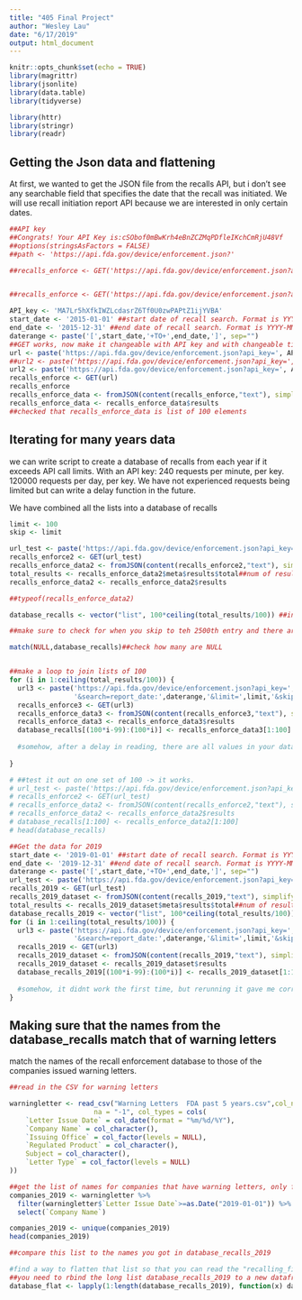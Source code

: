 ```yaml
---
title: "405 Final Project"
author: "Wesley Lau"
date: "6/17/2019"
output: html_document
---
```


```r
knitr::opts_chunk$set(echo = TRUE)
library(magrittr)
library(jsonlite)
library(data.table)
library(tidyverse)

library(httr)
library(stringr)
library(readr)
```

## Getting the Json data and flattening

At first, we wanted to get the JSON file from the recalls API, but i don't see any searchable field that specifies the date that the recall was initiated. We will use recall initiation report API because we are interested in only certain dates.

```r
##API key
##Congrats! Your API Key is:cSObof0mBwKrh4eBnZCZMqPDfleIKchCmRjU48Vf
##options(stringsAsFactors = FALSE)
##path <- 'https://api.fda.gov/device/enforcement.json?'

##recalls_enforce <- GET('https://api.fda.gov/device/enforcement.json?api_key=cSObof0mBwKrh4eBnZCZMqPDfleIKchCmRjU48Vf&search=report_date:[2015-01-01+TO+2015-12-31]&limit=100')


##recalls_enforce <- GET('https://api.fda.gov/device/enforcement.json?api_key=cSObof0mBwKrh4eBnZCZMqPDfleIKchCmRjU48Vf&search=report_date:+[20150101+TO+20161231+]&limit=100') ##must put a + sign before the []'s in order to get multiple result queries back

API_key <- 'MA7Lr5hXfkIWZLcdasrZ6Tf0U0zwPAPtZ1ijYVBA'
start_date <- '2015-01-01' ##start date of recall search. Format is YYYY-MM-DD
end_date <- '2015-12-31' ##end date of recall search. Format is YYYY-MM-DD
daterange <- paste('[',start_date,'+TO+',end_date,']', sep="")
##GET works, now make it changeable with API key and with changeable time periods
url <- paste('https://api.fda.gov/device/enforcement.json?api_key=', API_key, '&search=report_date:',daterange,'&limit=100',sep = "")
##url2 <- paste('https://api.fda.gov/device/enforcement.json?api_key=', API_key, '&search=report_date:[2015-01-01+TO+2016-12-31]&limit=100',sep = "")
url2 <- paste('https://api.fda.gov/device/enforcement.json?api_key=', API_key, '&search=report_date:',daterange,'&limit=100&skip=100',sep = "")
recalls_enforce <- GET(url)
recalls_enforce
recalls_enforce_data <- fromJSON(content(recalls_enforce,"text"), simplifyVector = F)
recalls_enforce_data <- recalls_enforce_data$results
##checked that recalls_enforce_data is list of 100 elements
```

## Iterating for many years data

we can write script to create a database of recalls from each year if it exceeds API call limits. With an API key: 240 requests per minute, per key. 120000 requests per day, per key. We have not experienced requests being limited  but can write a delay function in the future.

We have combined all the lists into a database of recalls

```r
limit <- 100
skip <- limit

url_test <- paste('https://api.fda.gov/device/enforcement.json?api_key=', API_key, '&search=report_date:',daterange,'&limit=',limit,'&skip=',skip,sep = "")
recalls_enforce2 <- GET(url_test)
recalls_enforce_data2 <- fromJSON(content(recalls_enforce2,"text"), simplifyVector = F) ##transform the data from GET url into JSON list
total_results <- recalls_enforce_data2$meta$results$total##num of results you want to add to database
recalls_enforce_data2 <- recalls_enforce_data2$results

##typeof(recalls_enforce_data2)

database_recalls <- vector("list", 100*ceiling(total_results/100)) ##initialize list that is total_results long, rounded up to the nearest 100

##make sure to check for when you skip to teh 2500th entry and there are no more results left, what will API give you

match(NULL,database_recalls)##check how many are NULL


##make a loop to join lists of 100
for (i in 1:ceiling(total_results/100)) {
  url3 <- paste('https://api.fda.gov/device/enforcement.json?api_key=',API_key,
                '&search=report_date:',daterange,'&limit=',limit,'&skip=',(i-1)*100,sep = "")
  recalls_enforce3 <- GET(url3)
  recalls_enforce_data3 <- fromJSON(content(recalls_enforce3,"text"), simplifyVector = F)
  recalls_enforce_data3 <- recalls_enforce_data3$results
  database_recalls[(100*i-99):(100*i)] <- recalls_enforce_data3[1:100]
  
  #somehow, after a delay in reading, there are all values in your database_recalls
  
}

# ##test it out on one set of 100 -> it works.
# url_test <- paste('https://api.fda.gov/device/enforcement.json?api_key=', API_key, '&search=report_date:',daterange,'&limit=',limit,'&skip=',skip,sep = "")
# recalls_enforce2 <- GET(url_test)
# recalls_enforce_data2 <- fromJSON(content(recalls_enforce2,"text"), simplifyVector = F) ##transform the data from GET url into JSON list
# recalls_enforce_data2 <- recalls_enforce_data2$results
# database_recalls[1:100] <- recalls_enforce_data2[1:100]
# head(database_recalls)

##Get the data for 2019
start_date <- '2019-01-01' ##start date of recall search. Format is YYYY-MM-DD
end_date <- '2019-12-31' ##end date of recall search. Format is YYYY-MM-DD
daterange <- paste('[',start_date,'+TO+',end_date,']', sep="")
url_test <- paste('https://api.fda.gov/device/enforcement.json?api_key=', API_key, '&search=report_date:',daterange,'&limit=',1,'&skip=',0,sep = "")
recalls_2019 <- GET(url_test)
recalls_2019_dataset <- fromJSON(content(recalls_2019,"text"), simplifyVector = F) ##transform the data from GET url into JSON list
total_results <- recalls_2019_dataset$meta$results$total##num of results you want to add to database
database_recalls_2019 <- vector("list", 100*ceiling(total_results/100)) ##initialize list that is total_results
for (i in 1:ceiling(total_results/100)) {
  url3 <- paste('https://api.fda.gov/device/enforcement.json?api_key=',API_key,
                '&search=report_date:',daterange,'&limit=',limit,'&skip=',(i-1)*100,sep = "")
  recalls_2019 <- GET(url3)
  recalls_2019_dataset <- fromJSON(content(recalls_2019,"text"), simplifyVector = F)
  recalls_2019_dataset <- recalls_2019_dataset$results
  database_recalls_2019[(100*i-99):(100*i)] <- recalls_2019_dataset[1:100]
  
  #somehow, it didnt work the first time, but rerunning it gave me correct length results
}
```

## Making sure that the names from the database_recalls match that of warning letters

match the names of the recall enforcement database to those of the companies issued warning letters.

```r
##read in the CSV for warning letters

warningletter <- read_csv("Warning Letters  FDA past 5 years.csv",col_names = T, 
                     na = "-1", col_types = cols(
    `Letter Issue Date` = col_date(format = "%m/%d/%Y"),
    `Company Name` = col_character(),
    `Issuing Office` = col_factor(levels = NULL),
    `Regulated Product` = col_character(),
    Subject = col_character(),
    `Letter Type` = col_factor(levels = NULL)
))

##get the list of names for companies that have warning letters, only for year 2019
companies_2019 <- warningletter %>%
  filter(warningletter$`Letter Issue Date`>=as.Date("2019-01-01")) %>% 
  select(`Company Name`)

companies_2019 <- unique(companies_2019)
head(companies_2019)

##compare this list to the names you got in database_recalls_2019

#find a way to flatten that list so that you can read the "recalling_firm" in each entry
##you need to rbind the long list database_recalls_2019 to a new dataframe
database_flat <- lapply(1:length(database_recalls_2019), function(x) database_recalls_2019[[x]][-c(14)]) %>% rbindlist(fill = T)

```

